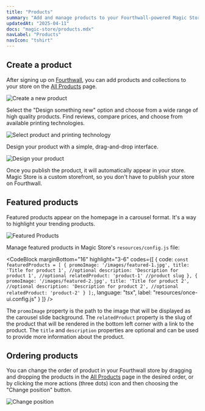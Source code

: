 ```yaml
---
title: "Products"
summary: "Add and manage products to your Fourthwall-powered Magic Store."
updatedAt: "2025-04-11"
docs: "magic-store/products.mdx"
navLabel: "Products"
navIcon: "tshirt"
---
```


## Create a product

After signing up on [Fourthwall](https://link.fourthwall.com/ref/design-engineers-club), you can add products and collections to your store on the [All Products](https://my-shop.fourthwall.com/admin/dashboard/products/all/) page.

![Create a new product](/images/docs/magic-store/add-product-1.jpg)

Select the "Design something new" option and choose from a wide range of high quality products. Find reviews, compare prices, and choose from available printing technologies.

![Select product and printing technology](/images/docs/magic-store/add-product-2.jpg)

Design your product with a simple, drag-and-drop interface.

![Design your product](/images/docs/magic-store/add-product-3.jpg)

Once you publish the product, it will automatically appear in your store. Magic Store is a custom storefront, so you don't have to publish your store on Fourthwall.

## Featured products

Featured products appear on the homepage in a carousel format. It's a way to highlight your trending products.

![Featured Products](/images/docs/magic-store/add-product-4.jpg)

Manage featured products in Magic Store's `resources/config.js` file:

<CodeBlock marginBottom="16" highlight="3-6" codes={[
  {
    code:
`const featuredProducts = [
    {
      promoImage: '/images/featured-1.jpg',
      title: 'Title for product 1', //optional
      description: 'Description for product 1', //optional
      relatedProduct: 'product-1' //product slug
    },
    {
      promoImage: '/images/featured-2.jpg',
      title: 'Title for product 2', //optional
      description: 'Description for product 2', //optional
      relatedProduct: 'product-2'
    }
];`,
    language: "tsx",
    label: "resources/once-ui.config.js"
  }
]} />

The `promoImage` property is the path to the image that will be displayed as the carousel slide background. The `relatedProduct` property is the slug of the product that will be rendered in the bottom left corner with a link to the product. The `title` and `description` properties are optional and can be used to provide more information about the product.

## Ordering products

You can change the order of product in your Fourthwall store by dragging and dropping the products in the [All Products](https://my-shop.fourthwall.com/admin/dashboard/products/all/) page in the desired order, or by clicking the more actions (three dots) icon and then choosing the "Change position" button.

![Change position](/images/docs/magic-store/add-product-5.jpg)